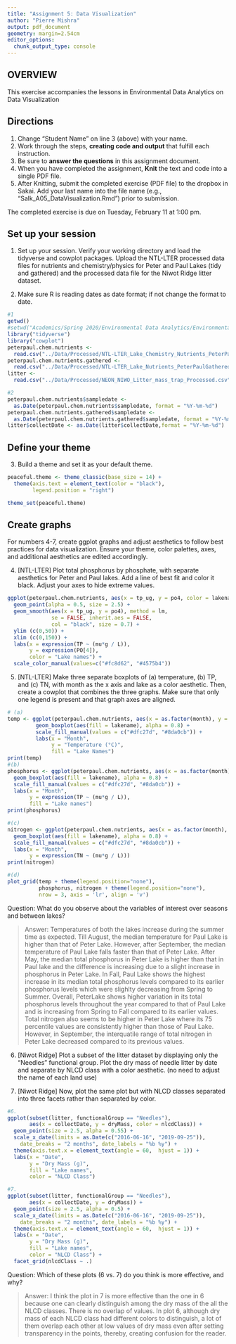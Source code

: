 ```yaml
---
title: "Assignment 5: Data Visualization"
author: "Pierre Mishra"
output: pdf_document
geometry: margin=2.54cm
editor_options: 
  chunk_output_type: console
---
```


## OVERVIEW

This exercise accompanies the lessons in Environmental Data Analytics on Data Visualization 

## Directions
1. Change "Student Name" on line 3 (above) with your name.
3. Work through the steps, **creating code and output** that fulfill each instruction.
4. Be sure to **answer the questions** in this assignment document.
6. When you have completed the assignment, **Knit** the text and code into a single PDF file.
8. After Knitting, submit the completed exercise (PDF file) to the dropbox in Sakai. Add your last name into the file name (e.g., "Salk_A05_DataVisualization.Rmd") prior to submission.

The completed exercise is due on Tuesday, February 11 at 1:00 pm.



## Set up your session 
1. Set up your session. Verify your working directory and load the tidyverse and cowplot packages. Upload the NTL-LTER processed data files for nutrients and chemistry/physics for Peter and Paul Lakes (tidy and gathered) and the processed data file for the Niwot Ridge litter dataset. 

2. Make sure R is reading dates as date format; if not change the format to date.

```r
#1
getwd()
#setwd("Academics/Spring 2020/Environmental Data Analytics/Environmental_Data_Analytics_2020/Assignments")
library("tidyverse")
library("cowplot")
peterpaul.chem.nutrients <- 
  read.csv("../Data/Processed/NTL-LTER_Lake_Chemistry_Nutrients_PeterPaul_Processed.csv")
peterpaul.chem.nutrients.gathered <-
  read.csv("../Data/Processed/NTL-LTER_Lake_Nutrients_PeterPaulGathered_Processed.csv")
litter <-
  read.csv("../Data/Processed/NEON_NIWO_Litter_mass_trap_Processed.csv")

#2
peterpaul.chem.nutrients$sampledate <- 
  as.Date(peterpaul.chem.nutrients$sampledate, format = "%Y-%m-%d")
peterpaul.chem.nutrients.gathered$sampledate <- 
  as.Date(peterpaul.chem.nutrients.gathered$sampledate, format = "%Y-%m-%d")
litter$collectDate <- as.Date(litter$collectDate,format = "%Y-%m-%d")

```
## Define your theme
3. Build a theme and set it as your default theme.

```r
peaceful.theme <- theme_classic(base_size = 14) +
  theme(axis.text = element_text(color = "black"), 
        legend.position = "right")

theme_set(peaceful.theme)

```

## Create graphs
For numbers 4-7, create ggplot graphs and adjust aesthetics to follow best practices for data visualization. Ensure your theme, color palettes, axes, and additional aesthetics are edited accordingly.

4. [NTL-LTER] Plot total phosphorus by phosphate, with separate aesthetics for Peter and Paul lakes. Add a line of best fit and color it black. Adjust your axes to hide extreme values.

```r
ggplot(peterpaul.chem.nutrients, aes(x = tp_ug, y = po4, color = lakename)) +
  geom_point(alpha = 0.5, size = 2.5) + 
  geom_smooth(aes(x = tp_ug, y = po4), method = lm, 
              se = FALSE, inherit.aes = FALSE, 
              col = "black", size = 0.7) +
  ylim (c(0,50)) +
  xlim (c(0,150)) +
  labs(x = expression(TP ~ (mu*g / L)), 
       y = expression(PO[4]),
       color = "Lake names") +
  scale_color_manual(values=c("#fc8d62", "#4575b4"))

```


5. [NTL-LTER] Make three separate boxplots of (a) temperature, (b) TP, and (c) TN, with month as the x axis and lake as a color aesthetic. Then, create a cowplot that combines the three graphs. Make sure that only one legend is present and that graph axes are aligned.

```r
# (a)
temp <- ggplot(peterpaul.chem.nutrients, aes(x = as.factor(month), y = temperature_C)) +
         geom_boxplot(aes(fill = lakename), alpha = 0.8) + 
         scale_fill_manual(values = c("#dfc27d", "#8da0cb")) +
         labs(x = "Month", 
              y = "Temperature (°C)",
              fill = "Lake Names")
print(temp)
#(b)
phosphorus <- ggplot(peterpaul.chem.nutrients, aes(x = as.factor(month), y = tp_ug)) + 
  geom_boxplot(aes(fill = lakename), alpha = 0.8) +
  scale_fill_manual(values = c("#dfc27d", "#8da0cb")) +
  labs(x = "Month", 
       y = expression(TP ~ (mu*g / L)),
       fill = "Lake names") 
print(phosphorus)

#(c)
nitrogen <- ggplot(peterpaul.chem.nutrients, aes(x = as.factor(month), y = tn_ug)) +
  geom_boxplot(aes(fill = lakename), alpha = 0.8) +
  scale_fill_manual(values = c("#dfc27d", "#8da0cb")) +
  labs(x = "Month", 
       y = expression(TN ~ (mu*g / L)))
print(nitrogen)
```

```r
#(d)
plot_grid(temp + theme(legend.position="none"), 
          phosphorus, nitrogen + theme(legend.position="none"),  
          nrow = 3, axis = 'lr', align = 'v')

```

Question: What do you observe about the variables of interest over seasons and between lakes? 

> Answer: Temperatures of both the lakes increase during the summer time as expected. Till August, the median temperature for Paul Lake is higher than that of Peter Lake. However, after September, the median temperature of Paul Lake falls faster than that of Peter Lake. After May, the median total phosphorus in Peter Lake is higher than that in Paul lake and the difference is increasing due to a slight increase in phosphorus in Peter Lake. In Fall, Paul Lake shows the highest increase in its median total phosphorus levels compared to its earlier phosphorus levels which were slighlty decreasing from Spring to Summer. Overall, PeterLake shows higher variation in its total phosphorus levels throughout the year compared to that of Paul Lake and is increasing from Spring to Fall compared to its earlier values. Total nitrogen also seems to be higher in Peter Lake where its 75 percentile values are consistently higher than those of Paul Lake. However, in September, the interquatile range of total nitrogen in Peter Lake decreased compared to its previous values. 

6. [Niwot Ridge] Plot a subset of the litter dataset by displaying only the "Needles" functional group. Plot the dry mass of needle litter by date and separate by NLCD class with a color aesthetic. (no need to adjust the name of each land use)

7. [Niwot Ridge] Now, plot the same plot but with NLCD classes separated into three facets rather than separated by color. 

```r
#6.
ggplot(subset(litter, functionalGroup == "Needles"), 
       aes(x = collectDate, y = dryMass, color = nlcdClass)) +
  geom_point(size = 2.5, alpha = 0.55) + 
  scale_x_date(limits = as.Date(c("2016-06-16", "2019-09-25")), 
    date_breaks = "2 months", date_labels = "%b %y") +
  theme(axis.text.x = element_text(angle = 60,  hjust = 1)) +
  labs(x = "Date", 
       y = "Dry Mass (g)",
       fill = "Lake names", 
       color = "NLCD Class") 
```

```r
#7.
ggplot(subset(litter, functionalGroup == "Needles"), 
       aes(x = collectDate, y = dryMass)) +
  geom_point(size = 2.5, alpha = 0.5) + 
  scale_x_date(limits = as.Date(c("2016-06-16", "2019-09-25")), 
    date_breaks = "2 months", date_labels = "%b %y") +
  theme(axis.text.x = element_text(angle = 60,  hjust = 1)) +
  labs(x = "Date", 
       y = "Dry Mass (g)",
       fill = "Lake names", 
       color = "NLCD Class") + 
  facet_grid(nlcdClass ~ .) 

```

Question: Which of these plots (6 vs. 7) do you think is more effective, and why? 

> Answer: I think the plot in 7 is more effective than the one in 6 because one can clearly distinguish among the dry mass of the all the NLCD classes. There is no overlap of values. In plot 6, although dry mass of each NLCD class had different colors to distinguish, a lot of them overlap each other at low values of dry mass even after setting transparency in the points, thereby, creating confusion for the reader. 